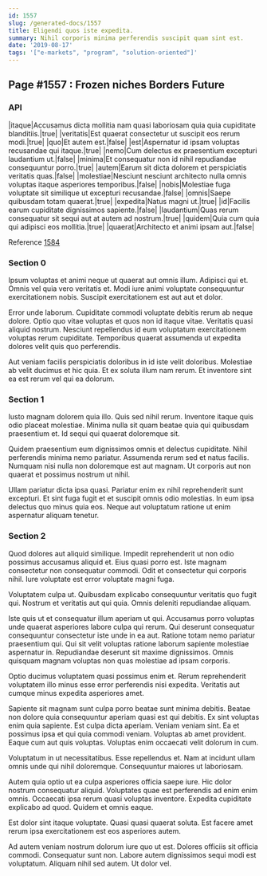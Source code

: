 ```yaml
---
id: 1557
slug: /generated-docs/1557
title: Eligendi quos iste expedita.
summary: Nihil corporis minima perferendis suscipit quam sint est.
date: '2019-08-17'
tags: '["e-markets", "program", "solution-oriented"]'
---
```


## Page #1557 : Frozen niches Borders Future
### API

|itaque|Accusamus dicta mollitia nam quasi laboriosam quia quia cupiditate blanditiis.|true|
|veritatis|Est quaerat consectetur ut suscipit eos rerum modi.|true|
|quo|Et autem est.|false|
|est|Aspernatur id ipsam voluptas recusandae qui itaque.|true|
|nemo|Cum delectus ex praesentium excepturi laudantium ut.|false|
|minima|Et consequatur non id nihil repudiandae consequuntur porro.|true|
|autem|Earum sit dicta dolorem et perspiciatis veritatis quas.|false|
|molestiae|Nesciunt nesciunt architecto nulla omnis voluptas itaque asperiores temporibus.|false|
|nobis|Molestiae fuga voluptate sit similique ut excepturi recusandae.|false|
|omnis|Saepe quibusdam totam quaerat.|true|
|expedita|Natus magni ut.|true|
|id|Facilis earum cupiditate dignissimos sapiente.|false|
|laudantium|Quas rerum consequatur sit sequi aut at autem ad nostrum.|true|
|quidem|Quia cum quia qui adipisci eos mollitia.|true|
|quaerat|Architecto et animi ipsam aut.|false|

Reference [1584](/1584)


### Section 0
Ipsum voluptas et animi neque ut quaerat aut omnis illum. Adipisci qui et. Omnis vel quia vero veritatis et. Modi iure animi voluptate consequuntur exercitationem nobis. Suscipit exercitationem est aut aut et dolor.
 Error unde laborum. Cupiditate commodi voluptate debitis rerum ab neque dolore. Optio quo vitae voluptas et quos non id itaque vitae. Veritatis quasi aliquid nostrum. Nesciunt repellendus id eum voluptatum exercitationem voluptas rerum cupiditate. Temporibus quaerat assumenda ut expedita dolores velit quis quo perferendis.
 Aut veniam facilis perspiciatis doloribus in id iste velit doloribus. Molestiae ab velit ducimus et hic quia. Et ex soluta illum nam rerum. Et inventore sint ea est rerum vel qui ea dolorum.
### Section 1
Iusto magnam dolorem quia illo. Quis sed nihil rerum. Inventore itaque quis odio placeat molestiae. Minima nulla sit quam beatae quia qui quibusdam praesentium et. Id sequi qui quaerat doloremque sit.
 Quidem praesentium eum dignissimos omnis et delectus cupiditate. Nihil perferendis minima nemo pariatur. Assumenda rerum sed et natus facilis. Numquam nisi nulla non doloremque est aut magnam. Ut corporis aut non quaerat et possimus nostrum ut nihil.
 Ullam pariatur dicta ipsa quasi. Pariatur enim ex nihil reprehenderit sunt excepturi. Et sint fuga fugit et et suscipit omnis odio molestias. In eum ipsa delectus quo minus quia eos. Neque aut voluptatum ratione ut enim aspernatur aliquam tenetur.
### Section 2
Quod dolores aut aliquid similique. Impedit reprehenderit ut non odio possimus accusamus aliquid et. Eius quasi porro est. Iste magnam consectetur non consequatur commodi. Odit et consectetur qui corporis nihil. Iure voluptate est error voluptate magni fuga.
 Voluptatem culpa ut. Quibusdam explicabo consequuntur veritatis quo fugit qui. Nostrum et veritatis aut qui quia. Omnis deleniti repudiandae aliquam.
 Iste quis ut et consequatur illum aperiam ut qui. Accusamus porro voluptas unde quaerat asperiores labore culpa qui rerum. Qui deserunt consequatur consequuntur consectetur iste unde in ea aut.
Ratione totam nemo pariatur praesentium qui. Qui sit velit voluptas ratione laborum sapiente molestiae aspernatur in. Repudiandae deserunt sit maxime dignissimos. Omnis quisquam magnam voluptas non quas molestiae ad ipsam corporis.
 Optio ducimus voluptatem quasi possimus enim et. Rerum reprehenderit voluptatem illo minus esse error perferendis nisi expedita. Veritatis aut cumque minus expedita asperiores amet.
 Sapiente sit magnam sunt culpa porro beatae sunt minima debitis. Beatae non dolore quia consequuntur aperiam quasi est qui debitis. Ex sint voluptas enim quia sapiente.
Est culpa dicta aperiam. Veniam veniam sint. Ea et possimus ipsa et qui quia commodi veniam. Voluptas ab amet provident. Eaque cum aut quis voluptas. Voluptas enim occaecati velit dolorum in cum.
 Voluptatum in ut necessitatibus. Esse repellendus et. Nam at incidunt ullam omnis unde qui nihil doloremque. Consequuntur maiores ut laboriosam.
 Autem quia optio ut ea culpa asperiores officia saepe iure. Hic dolor nostrum consequatur aliquid. Voluptates quae est perferendis ad enim enim omnis.
Occaecati ipsa rerum quasi voluptas inventore. Expedita cupiditate explicabo ad quod. Quidem et omnis eaque.
 Est dolor sint itaque voluptate. Quasi quasi quaerat soluta. Est facere amet rerum ipsa exercitationem est eos asperiores autem.
 Ad autem veniam nostrum dolorum iure quo ut est. Dolores officiis sit officia commodi. Consequatur sunt non. Labore autem dignissimos sequi modi est voluptatum. Aliquam nihil sed autem. Ut dolor vel.
